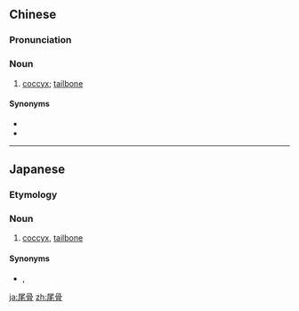 ==Chinese==
{{zh-forms}}

===Pronunciation===
{{zh-pron
|m=wěigǔ
|c=mei5 gwat1
|cat=n
}}

===Noun===
{{zh-noun}}

# {{lb|zh|skeleton}} [[coccyx]]; [[tailbone]]

====Synonyms====
* {{zh-l|尾骶骨}}
* {{zh-l|尾閭骨}}

----

==Japanese==
{{ja-kanjitab|び|こつ|yomi=o}}

===Etymology===
{{compound|lang=ja|sort=ひこつ'|尾|tr1=bi|t1=tail|骨|tr2=kotsu|t2=bone}}

===Noun===
{{ja-noun|びこつ}}

# {{lb|ja|skeleton|sort=ひこつ'}} [[coccyx]], [[tailbone]]

====Synonyms====
* {{ja-r|尾骶骨|びていこつ}}, {{ja-r|尾閭骨|びりょこつ}}

[[ja:尾骨]]
[[zh:尾骨]]